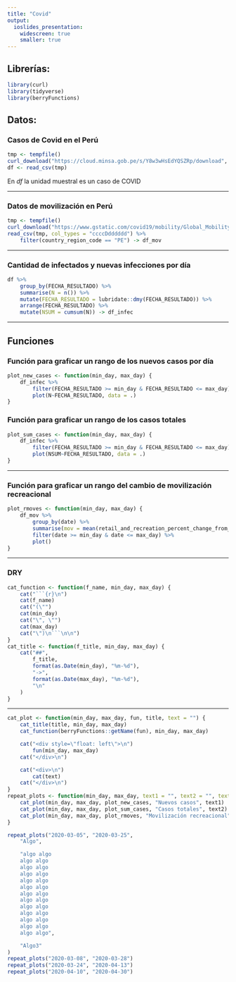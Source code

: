 ```yaml
---
title: "Covid"
output:
  ioslides_presentation:
    widescreen: true
    smaller: true
---
```


## Librerías:

```r
library(curl)
library(tidyverse)
library(berryFunctions)
```

## Datos:

### Casos de Covid en el Perú
```r
tmp <- tempfile()
curl_download("https://cloud.minsa.gob.pe/s/Y8w3wHsEdYQSZRp/download", tmp)
df <- read_csv(tmp)
```
En $df$ la unidad muestral es un caso de COVID

---

### Datos de movilización en Perú
```r
tmp <- tempfile()
curl_download("https://www.gstatic.com/covid19/mobility/Global_Mobility_Report.csv", tmp)
read_csv(tmp, col_types = "ccccDdddddd") %>%
    filter(country_region_code == "PE") -> df_mov
```

---

### Cantidad de infectados y nuevas infecciones por día
```r
df %>%
    group_by(FECHA_RESULTADO) %>%
    summarise(N = n()) %>%
    mutate(FECHA_RESULTADO = lubridate::dmy(FECHA_RESULTADO)) %>%
    arrange(FECHA_RESULTADO) %>%
    mutate(NSUM = cumsum(N)) -> df_infec
```

---

## Funciones

### Función para graficar un rango de los nuevos casos por día

```r
plot_new_cases <- function(min_day, max_day) {
    df_infec %>%
        filter(FECHA_RESULTADO >= min_day & FECHA_RESULTADO <= max_day) %>%
        plot(N~FECHA_RESULTADO, data = .)
}
```

### Función para graficar un rango de los casos totales

```r
plot_sum_cases <- function(min_day, max_day) {
    df_infec %>%
        filter(FECHA_RESULTADO >= min_day & FECHA_RESULTADO <= max_day) %>%
        plot(NSUM~FECHA_RESULTADO, data = .)
}
```

---

### Función para graficar un rango del cambio de movilización recreacional

```r
plot_rmoves <- function(min_day, max_day) {
    df_mov %>%
        group_by(date) %>%
        summarise(mov = mean(retail_and_recreation_percent_change_from_baseline, na.rm = TRUE)) %>%
        filter(date >= min_day & date <= max_day) %>%
        plot()
}
```

---

### DRY

```r
cat_function <- function(f_name, min_day, max_day) {
    cat("```{r}\n")
    cat(f_name)
    cat("(\"")
    cat(min_day)
    cat("\", \"")
    cat(max_day)
    cat("\")\n```\n\n")
}
cat_title <- function(f_title, min_day, max_day) {
    cat("##",
        f_title,
        format(as.Date(min_day), "%m-%d"),
        "->",
        format(as.Date(max_day), "%m-%d"),
        "\n"
    )
}
```

---

```r
cat_plot <- function(min_day, max_day, fun, title, text = "") {
    cat_title(title, min_day, max_day)
    cat_function(berryFunctions::getName(fun), min_day, max_day)

    cat("<div style=\"float: left\">\n")
        fun(min_day, max_day)
    cat("</div>\n")

    cat("<div>\n")
        cat(text)
    cat("</div>\n")
}
repeat_plots <- function(min_day, max_day, text1 = "", text2 = "", text3 = "") {
    cat_plot(min_day, max_day, plot_new_cases, "Nuevos casos", text1)
    cat_plot(min_day, max_day, plot_sum_cases, "Casos totales", text2)
    cat_plot(min_day, max_day, plot_rmoves, "Movilización recreacional", text3)
}
```

```r
repeat_plots("2020-03-05", "2020-03-25",
    "Algo",

    "algo algo
    algo algo
    algo algo
    algo algo
    algo algo
    algo algo
    algo algo
    algo algo
    algo algo
    algo algo
    algo algo
    algo algo
    algo algo",

    "Algo3"
)
repeat_plots("2020-03-08", "2020-03-28")
repeat_plots("2020-03-24", "2020-04-13")
repeat_plots("2020-04-10", "2020-04-30")
```
